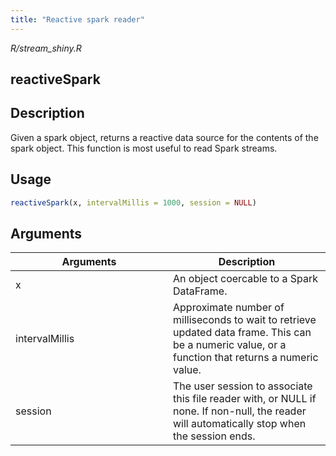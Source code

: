 ```yaml
---
title: "Reactive spark reader"
---
```


*R/stream_shiny.R*

## reactiveSpark

## Description
Given a spark object, returns a reactive data source for the contents of the spark object. This function is most useful to read Spark streams. 


## Usage
```r
reactiveSpark(x, intervalMillis = 1000, session = NULL) 
```

## Arguments
|Arguments|Description|
|---|---|
| x | An object coercable to a Spark DataFrame. |
| intervalMillis | Approximate number of milliseconds to wait to retrieve updated data frame. This can be a numeric value, or a function that returns a numeric value. |
| session | The user session to associate this file reader with, or NULL if none. If non-null, the reader will automatically stop when the session ends. |








